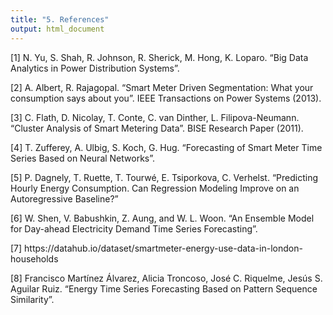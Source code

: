 ---
title: "5. References"
output: html_document
---

[1] N. Yu, S. Shah, R. Johnson, R. Sherick, M. Hong, K. Loparo. "Big Data Analytics in Power Distribution Systems".

[2] A. Albert, R. Rajagopal. "Smart Meter Driven Segmentation: What your consumption says about you". IEEE Transactions on Power Systems (2013).

[3] C. Flath, D. Nicolay, T. Conte, C. van Dinther, L. Filipova-Neumann. "Cluster Analysis of Smart Metering Data". BISE Research Paper (2011).

[4] T. Zufferey, A. Ulbig, S. Koch, G. Hug. "Forecasting of Smart Meter Time Series Based on Neural Networks".

[5] P. Dagnely, T. Ruette, T. Tourwé, E. Tsiporkova, C. Verhelst. "Predicting Hourly Energy Consumption. Can Regression Modeling Improve on an Autoregressive Baseline?"

[6] W. Shen, V. Babushkin, Z. Aung, and W. L. Woon. "An Ensemble Model for Day-ahead Electricity Demand Time Series Forecasting".

[7] https://datahub.io/dataset/smartmeter-energy-use-data-in-london-households

[8] Francisco Martínez Álvarez, Alicia Troncoso, José C. Riquelme, Jesús S. Aguilar Ruiz. "Energy Time Series Forecasting Based on Pattern Sequence Similarity".